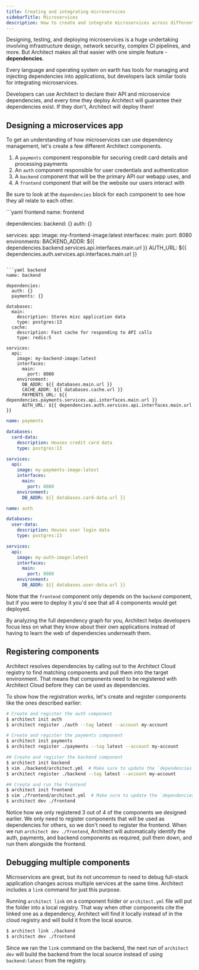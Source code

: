 ```yaml
---
title: Creating and integrating microservices
sidebarTitle: Microservices
description: How to create and integrate microservices across different domains and repositories
---
```


Designing, testing, and deploying microservices is a huge undertaking involving infrastructure design,
network security, complex CI pipelines, and more. But Architect makes all that easier with one simple
feature - **dependencies**.

Every language and operating system on earth has tools for managing and injecting dependencies into
applications, but developers lack similar tools for integrating microservices.

Developers can use Architect to declare their API and microservice dependencies, and every time they
deploy Architect will guarantee their dependencies exist. If they don't, Architect will deploy them!

## Designing a microservices app

To get an understanding of how microservices can use dependency management, let's create a few different
Architect components.

1. A `payments` component responsible for securing credit card details and processing payments
2. An `auth` component responsible for user credentials and authentication
3. A `backend` component that will be the primary API our webapp uses, and
4. A `frontend` component that will be the website our users interact with

Be sure to look at the `dependencies` block for each component to see how they all relate to each other.

<CodeGroup>
```yaml frontend
name: frontend

dependencies:
  backend: {}
  auth: {}

services:
  app:
    image: my-frontend-image:latest
    interfaces:
      main:
        port: 8080
    environments:
      BACKEND_ADDR: ${{ dependencies.backend.services.api.interfaces.main.url }}
      AUTH_URL: ${{ dependencies.auth.services.api.interfaces.main.url }}
```

```yaml backend
name: backend

dependencies:
  auth: {}
  payments: {}

databases:
  main:
    description: Stores misc application data
    type: postgres:13
  cache:
    description: Fast cache for responding to API calls
    type: redis:5

services:
  api:
    image: my-backend-image:latest
    interfaces:
      main:
        port: 8080
    environment:
      DB_ADDR: ${{ databases.main.url }}
      CACHE_ADDR: ${{ databases.cache.url }}
      PAYMENTS_URL: ${{ dependencies.payments.services.api.interfaces.main.url }}
      AUTH_URL: ${{ dependencies.auth.services.api.interfaces.main.url }}
```

```yaml payments
name: payments

databases:
  card-data:
    description: Houses credit card data
    type: postgres:13

services:
  api:
    image: my-payments-image:latest
    interfaces:
      main:
        port: 8080
    environment:
      DB_ADDR: ${{ databases.card-data.url }}
```

```yaml auth
name: auth

databases:
  user-data:
    description: Houses user login data
    type: postgres:13

services:
  api:
    image: my-auth-image:latest
    interfaces:
      main:
        port: 8080
    environment:
      DB_ADDR: ${{ databases.user-data.url }}
```
</CodeGroup>

Note that the `frontend` component only depends on the `backend` component, but if you were to deploy
it you'd see that all 4 components would get deployed. 

By analyzing the full dependency graph for you, Architect helps developers focus less on what they know
about their own applications instead of having to learn the web of dependencies underneath them.

## Registering components

Architect resolves dependencies by calling out to the Architect Cloud registry to find matching components
and pull them into the target environment. That means that components need to be registered with Architect
Cloud before they can be used as dependencies.

To show how the registration works, let's create and register components like the ones described earlier:

```sh
# Create and register the auth component
$ architect init auth
$ architect register ./auth --tag latest --account my-account

# Create and register the payments component
$ architect init payments
$ architect register ./payments --tag latest --account my-account

## Create and register the backend component
$ architect init backend
$ vim ./backend/architect.yml  # Make sure to update the `dependencies` to include the `auth` and `payments` components
$ architect register ./backend --tag latest --account my-account

## Create and run the frontend
$ architect init frontend
$ vim ./frontend/architect.yml  # Make sure to update the `dependencies` to include the `backend` component
$ architect dev ./frontend
```

Notice how we only registered 3 out of 4 of the components we designed earlier. We only need to register
components that will be used as dependencies for others, so we don't need to register the frontend. When
we run `architect dev ./frontend`, Architect will automatically identify the auth, payments, and backend
components as required, pull them down, and run them alongside the frontend.

## Debugging multiple components

Microservices are great, but its not uncommon to need to debug full-stack application changes across multiple
services at the same time. Architect includes a `link` command for just this purpose.

Running `architect link` on a component folder or `architect.yml` file will put the folder into a local
registry. That way when other components cite the linked one as a dependency, Architect will find it locally
instead of in the cloud registry and will build it from the local source.

```sh
$ architect link ./backend
$ architect dev ./frontend
```

Since we ran the `link` command on the backend, the next run of `architect dev` will build the backend from
the local source instead of using `backend:latest` from the registry.
